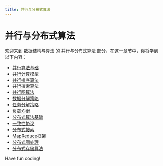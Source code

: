```yaml
---
title: 并行与分布式算法
---
```


# 并行与分布式算法

欢迎来到 数据结构与算法 的 并行与分布式算法 部分，在这一章节中，你将学到以下内容：

- [并行算法基础](./0-basics-of-parallel-algorithms.mdx)
- [并行计算模型](./1-parallel-computing-model.mdx)
- [并行排序算法](./2-parallel-sorting-algorithm.mdx)
- [并行搜索算法](./3-parallel-search-algorithm.mdx)
- [并行图算法](./4-parallel-graph-algorithm.mdx)
- [数据分解策略](./5-data-decomposition-strategy.mdx)
- [任务分解策略](./6-task-breakdown-strategy.mdx)
- [负载均衡](./7-load-balancing.mdx)
- [分布式算法基础](./8-fundamentals-of-distributed-algorithms.mdx)
- [一致性协议](./9-consistency-agreement.mdx)
- [分布式搜索](./10-distributed-search.mdx)
- [MapReduce框架](./11-mapreduce-framework.mdx)
- [分布式图处理](./12-distributed-graph-processing.mdx)
- [分布式存储算法](./13-distributed-storage-algorithm.mdx)

Have fun coding!